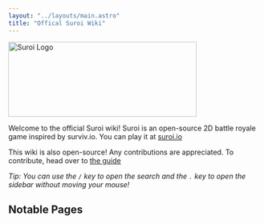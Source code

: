 ```yaml
---
layout: "../layouts/main.astro"
title: "Offical Suroi Wiki"
---
```


<img class="flex justify-center mx-auto" width="375" height="150" src="/vendor/suroi/client/public/img/logos/suroi.png" alt="Suroi Logo"/>

Welcome to the official Suroi wiki! Suroi is an open-source 2D battle royale game inspired by surviv.io. You can play it at [suroi.io](https://suroi.io)

This wiki is also open-source! Any contributions are appreciated. To contribute, head over to [the guide](/contributing)

*Tip: You can use the `/` key to open the search and the `.` key to open the sidebar without moving your mouse!*

## Notable Pages

<div className="flex flex-col flex-wrap gap-4 mt-8 lg:flex-row">
  <CardLink
    title="Weapons"
    description="List of Weapons"
    url="/weapons"
    image="/vendor/suroi/client/public/img/game/weapons/ak47.svg"
  />

  <CardLink
    title="Consumables"
    description="List of Consumables"
    url="/consumables"
    image="/vendor/suroi/client/public/img/game/loot/medikit.svg"
  />

  <CardLink
    title="Loot Tables"
    description="Loot Drop Rates"
    url="/loot"
    image="/vendor/suroi/client/public/img/game/obstacles/flint_crate.svg"
  />

  <CardLink
    title="Equipment"
    description="List of Equipment"
    url="/equipment"
    image="/vendor/suroi/client/public/img/game/loot/regular_vest.svg"
  />
</div>